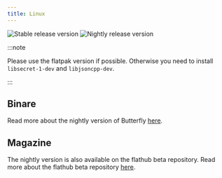 ```yaml
---
title: Linux
---
```


![Stable release version](https://img.shields.io/badge/dynamic/yaml?color=c4840d&label=Stable&query=%24.version&url=https%3A%2F%2Fraw.githubusercontent.com%2FLinwoodDev%2Fbutterfly%2Fstable%2Fapp%2Fpubspec.yaml&style=for-the-badge)
![Nightly release version](https://img.shields.io/badge/dynamic/yaml?color=f7d28c&label=Nightly&query=%24.version&url=https%3A%2F%2Fraw.githubusercontent.com%2FLinwoodDev%2Fbutterfly%2Fnightly%2Fapp%2Fpubspec.yaml&style=for-the-badge)


:::note

Please use the flatpak version if possible.
Otherwise you need to install `libsecret-1-dev` and `libjsoncpp-dev`.

:::

## Binare

<Tabs>
<TabItem label="Stable">
  <CardGrid>
    <DownloadButton href="https://github.com/LinwoodDev/butterfly/releases/download/stable/linwood-butterfly-linux-x86_64.tar.gz" title="Portable (x86_64)"/>
    <DownloadButton href="https://github.com/LinwoodDev/butterfly/releases/download/stable/linwood-butterfly-linux-x86_64.deb" title="DEB (x86_64)"/>
    <DownloadButton href="https://github.com/LinwoodDev/butterfly/releases/download/stable/linwood-butterfly-linux-x86_64.rpm" title="RPM (x86_64)"/>
    <DownloadButton href="https://github.com/LinwoodDev/butterfly/releases/download/stable/linwood-butterfly-linux-x86_64.AppImage" title="AppImage (x86_64)"/>
    <DownloadButton href="https://github.com/LinwoodDev/butterfly/releases/download/stable/linwood-butterfly-linux-arm64.tar.gz" title="Portable (ARM64)"/>
    <DownloadButton href="https://github.com/LinwoodDev/butterfly/releases/download/stable/linwood-butterfly-linux-arm64.deb" title="DEB (ARM64)"/>
    <DownloadButton href="https://github.com/LinwoodDev/butterfly/releases/download/stable/linwood-butterfly-linux-arm64.rpm" title="RPM (ARM64)"/>
  </CardGrid>
</TabItem>
<TabItem label="Nightly">
  <CardGrid>
    <DownloadButton href="https://github.com/LinwoodDev/butterfly/releases/download/nightly/linwood-butterfly-linux-x86_64.tar.gz" title="Portable (x86_64)"/>
    <DownloadButton href="https://github.com/LinwoodDev/butterfly/releases/download/nightly/linwood-butterfly-linux-x86_64.deb" title="DEB (x86_64)"/>
    <DownloadButton href="https://github.com/LinwoodDev/butterfly/releases/download/nightly/linwood-butterfly-linux-x86_64.rpm" title="RPM (x86_64)"/>
    <DownloadButton href="https://github.com/LinwoodDev/butterfly/releases/download/nightly/linwood-butterfly-linux-x86_64.AppImage" title="AppImage (x86_64)"/>
    <DownloadButton href="https://github.com/LinwoodDev/butterfly/releases/download/nightly/linwood-butterfly-linux-arm64.tar.gz" title="Portable (ARM64)"/>
    <DownloadButton href="https://github.com/LinwoodDev/butterfly/releases/download/nightly/linwood-butterfly-linux-arm64.deb" title="DEB (ARM64)"/>
    <DownloadButton href="https://github.com/LinwoodDev/butterfly/releases/download/nightly/linwood-butterfly-linux-arm64.rpm" title="RPM (ARM64)"/>
  </CardGrid>
</TabItem>
</Tabs>

Read more about the nightly version of Butterfly [here](/community/nightly).

## Magazine

<CardGrid>
<LinkCard href="https://flathub.org/apps/details/dev.linwood.butterfly" title="Flathub" />
<LinkCard href="https://snapcraft.io/butterfly" title="Snap" />
</CardGrid>

The nightly version is also available on the flathub beta repository. Read more about the flathub beta repository [here](https://discourse.flathub.org/t/how-to-use-flathub-beta/2111).
